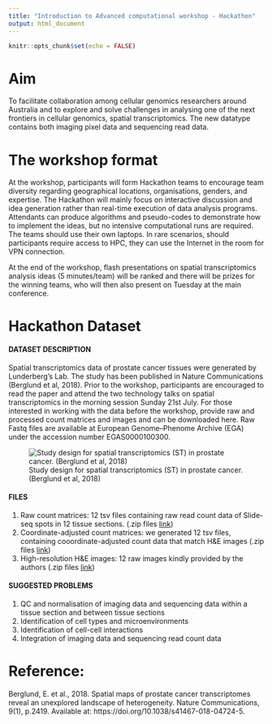 ```yaml
---
title: "Introduction to Advanced computational workshop - Hackathon"
output: html_document
---
```


```r
knitr::opts_chunk$set(echo = FALSE)
```


# Aim 
To facilitate collaboration among cellular genomics researchers around Australia and to explore and solve challenges in analysing one of the next frontiers in cellular genomics, spatial transcriptomics. The new datatype contains both imaging pixel data and sequencing read data.  

# The workshop format 

At the workshop, participants will form Hackathon teams to encourage team diversity regarding geographical locations, organisations, genders, and expertise. The Hackathon will mainly focus on interactive discussion and idea generation rather than real-time execution of data analysis programs. Attendants can produce algorithms and pseudo-codes to demonstrate how to implement the ideas, but no intensive computational runs are required. The teams should use their own laptops. In rare scenarios, should participants require access to HPC, they can use the Internet in the room for VPN connection. 

At the end of the workshop, flash presentations on spatial transcriptomics analysis ideas (5 minutes/team) will be ranked and there will be prizes for the winning teams, who will then also present on Tuesday at the main conference.

# Hackathon Dataset

#### DATASET DESCRIPTION 

Spatial transcriptomics data of prostate cancer tissues were generated by Lunderberg’s Lab. The study has been published in Nature Communications (Berglund et al, 2018). Prior to the workshop, participants are encouraged to read the paper and attend the two technology talks on spatial transcriptomics in the morning session Sunday 21st July. For those interested in working with the data before the workshop, provide raw and processed count matrices and images and can be downloaded here.  Raw Fastq files are available at European Genome–Phenome Archive (EGA) under the accession number EGAS0000100300. 


![Study design for spatial transcriptomics (ST) in prostate cancer. (Berglund et al, 2018)](figures/Berglund_figure.png)


#### FILES 

1.	Raw count matrices: 12 tsv files containing raw read count data of Slide-seq spots in 12 tissue sections. (.zip files [link](http://www.maths.usyd.edu.au/u/SMS/bioinformatics/wwwnb/ProstateCancer/raw_matrices.zip))
2.	Coordinate-adjusted count matrices: we generated 12 tsv files, containing cooordinate-adjusted count data that match H&E images (.zip files [link](http://www.maths.usyd.edu.au/u/SMS/bioinformatics/wwwnb/ProstateCancer/adjusted_matrices.zip))
3.	High-resolution H&E images: 12 raw images kindly provided by the authors (.zip files [link](http://www.maths.usyd.edu.au/u/SMS/bioinformatics/wwwnb/ProstateCancer/images.zip))


#### SUGGESTED PROBLEMS

1) QC and normalisation of imaging data and sequencing data within a tissue section and between tissue sections
2) Identification of cell types and microenvironments
3) Identification of cell-cell interactions
4) Integration of imaging data and sequencing read count data 






# Reference:

Berglund, E. et al., 2018. Spatial maps of prostate cancer transcriptomes reveal an unexplored landscape of heterogeneity. Nature Communications, 9(1), p.2419. Available at: https://doi.org/10.1038/s41467-018-04724-5.

